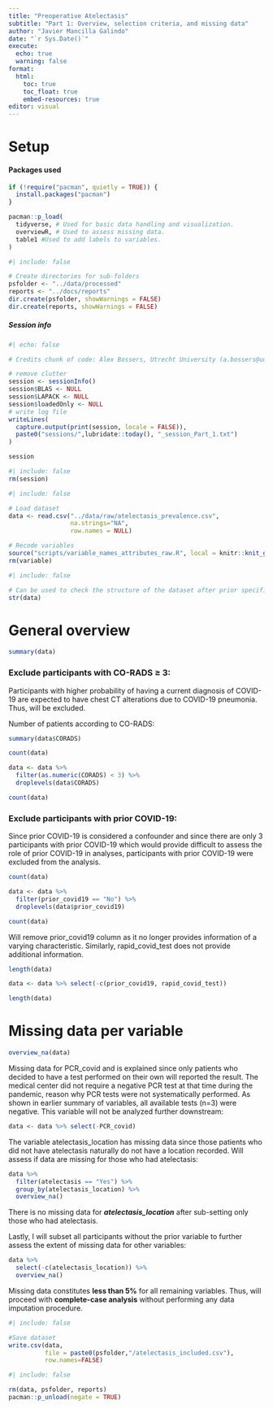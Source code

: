 ```yaml
---
title: "Preoperative Atelectasis"
subtitle: "Part 1: Overview, selection criteria, and missing data"
author: "Javier Mancilla Galindo"
date: "`r Sys.Date()`"
execute: 
  echo: true
  warning: false
format:
  html:
    toc: true
    toc_float: true
    embed-resources: true
editor: visual
---
```


# Setup

#### Packages used

```r
if (!require("pacman", quietly = TRUE)) {
  install.packages("pacman")
}

pacman::p_load(
  tidyverse, # Used for basic data handling and visualization.
  overviewR, # Used to assess missing data.
  table1 #Used to add labels to variables.
)
```

```r
#| include: false  

# Create directories for sub-folders  
psfolder <- "../data/processed"
reports <- "../docs/reports"
dir.create(psfolder, showWarnings = FALSE)
dir.create(reports, showWarnings = FALSE)
```

##### Session info

```r
#| echo: false  

# Credits chunk of code: Alex Bossers, Utrecht University (a.bossers@uu.nl)

# remove clutter
session <- sessionInfo()
session$BLAS <- NULL
session$LAPACK <- NULL
session$loadedOnly <- NULL
# write log file
writeLines(
  capture.output(print(session, locale = FALSE)),
  paste0("sessions/",lubridate::today(), "_session_Part_1.txt")
)

session
```

```r
#| include: false  
rm(session)
```

```r
#| include: false  

# Load dataset  
data <- read.csv("../data/raw/atelectasis_prevalence.csv",
                 na.strings="NA", 
                 row.names = NULL)

# Recode variables  
source("scripts/variable_names_attributes_raw.R", local = knitr::knit_global())
rm(variable)
```


```r
#| include: false  

# Can be used to check the structure of the dataset after prior specification.
str(data)
```

# General overview

```r
summary(data)
```

### Exclude participants with CO-RADS ≥ 3:

Participants with higher probability of having a current diagnosis of COVID-19 are expected to have chest CT alterations due to COVID-19 pneumonia. Thus, will be excluded.

Number of patients according to CO-RADS:

```r
summary(data$CORADS)
```

```r
count(data)
```

```r
data <- data %>%
  filter(as.numeric(CORADS) < 3) %>%
  droplevels(data$CORADS)
```

```r
count(data)
```

### Exclude participants with prior COVID-19:

Since prior COVID-19 is considered a confounder and since there are only 3 participants with prior COVID-19 which would provide difficult to assess the role of prior COVID-19 in analyses, participants with prior COVID-19 were excluded from the analysis.

```r
count(data)
```

```r
data <- data %>%
  filter(prior_covid19 == "No") %>%
  droplevels(data$prior_covid19)
```

```r
count(data)
```

Will remove prior_covid19 column as it no longer provides information of a varying characteristic. Similarly, rapid_covid_test does not provide additional information.

```r
length(data)
```

```r
data <- data %>% select(-c(prior_covid19, rapid_covid_test))
```

```r
length(data)
```

# Missing data per variable

```r
overview_na(data)
```

Missing data for PCR_covid and is explained since only patients who decided to have a test performed on their own will reported the result. The medical center did not require a negative PCR test at that time during the pandemic, reason why PCR tests were not systematically performed. As shown in earlier summary of variables, all available tests (n=3) were negative. This variable will not be analyzed further downstream:

```r
data <- data %>% select(-PCR_covid)
```

The variable atelectasis_location has missing data since those patients who did not have atelectasis naturally do not have a location recorded. Will assess if data are missing for those who had atelectasis:

```r
data %>%
  filter(atelectasis == "Yes") %>%
  group_by(atelectasis_location) %>%
  overview_na()
```

There is no missing data for ***atelectasis_location*** after sub-setting only those who had atelectasis.

Lastly, I will subset all participants without the prior variable to further assess the extent of missing data for other variables:

```r
data %>%
  select(-c(atelectasis_location)) %>%
  overview_na()
```

Missing data constitutes **less than 5%** for all remaining variables. Thus, will proceed with **complete-case analysis** without performing any data imputation procedure.

```r
#| include: false  

#Save dataset
write.csv(data, 
          file = paste0(psfolder,"/atelectasis_included.csv"),
          row.names=FALSE)
```

```r
#| include: false  

rm(data, psfolder, reports)
pacman::p_unload(negate = TRUE)
```
